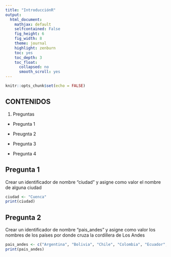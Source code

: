 ```yaml
---
title: "IntroducciónR"
output:
  html_document:
    mathjax: default
    selfcontained: False
    fig_height: 6
    fig_width: 8
    theme: journal
    highlight: zenburn
    toc: yes
    toc_depth: 3
    toc_float:
      collapsed: no
      smooth_scroll: yes
---
```


```r
knitr::opts_chunk$set(echo = FALSE)
```
## CONTENIDOS
1. Preguntas

* Pregunta 1

* Preugnta 2

* Pregunta 3 

* Pregunta 4


## Pregunta 1
Crear un identificador de nombre "ciudad" y asigne como valor el nombre de alguna ciudad

```r

ciudad <- "Cuenca"
print(ciudad)

```
## Pregunta 2
Crear un identificador de nombre "pais_andes" y asigne como valor los nombres de los países por donde cruza la cordillera de Los Andes

```r

pais_andes <- c("Argentina", "Bolivia", "Chile", "Colombia", "Ecuador", "Perú", "Venezuela")
print(pais_andes)
```
